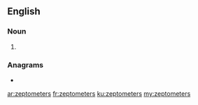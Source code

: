 {{also|zepto-meters}}
==English==

===Noun===
{{head|en|noun plural form}}

# {{plural of|zeptometer|lang=en}}

===Anagrams===
* {{l|en|zeptometres}}

[[ar:zeptometers]]
[[fr:zeptometers]]
[[ku:zeptometers]]
[[my:zeptometers]]